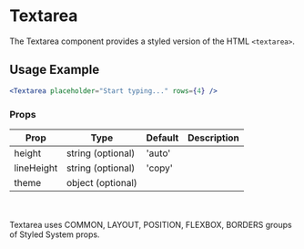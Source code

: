 # Textarea

The Textarea component provides a styled version of the HTML `<textarea>`.



## Usage Example

```jsx live
<Textarea placeholder="Start typing..." rows={4} />
```

### Props


<Table>
  <thead>
  <tr>
    <th>Prop</th>
    <th>Type</th>
    <th>Default</th>
    <th>Description</th>
  </tr>
  </thead>
  <tbody>
  <tr><td>height</td><td>string (optional)</td><td>'auto'</td><td></td></tr>
  <tr><td>lineHeight</td><td>string (optional)</td><td>'copy'</td><td></td></tr>
  <tr><td>theme</td><td>object (optional)</td><td></td><td></td></tr>
    </tbody>
    </Table>

<br></br>Textarea uses COMMON, LAYOUT, POSITION, FLEXBOX, BORDERS groups of Styled System props.

